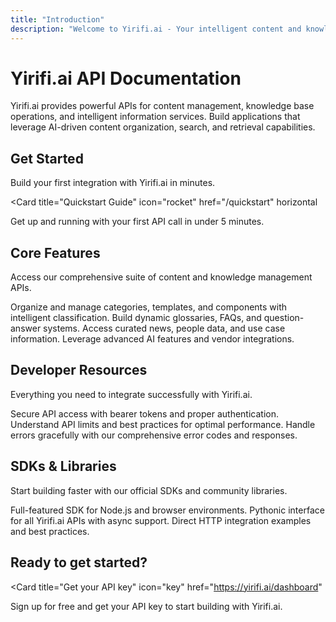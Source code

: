 ```yaml
---
title: "Introduction"
description: "Welcome to Yirifi.ai - Your intelligent content and knowledge management platform"
---
```


# Yirifi.ai API Documentation

Yirifi.ai provides powerful APIs for content management, knowledge base operations, and intelligent information services. Build applications that leverage AI-driven content organization, search, and retrieval capabilities.

## Get Started

Build your first integration with Yirifi.ai in minutes.

<Card
  title="Quickstart Guide"
  icon="rocket"
  href="/quickstart"
  horizontal
>
  Get up and running with your first API call in under 5 minutes.
</Card>

## Core Features

Access our comprehensive suite of content and knowledge management APIs.

<Columns cols={2}>
  <Card
    title="Content Management"
    icon="folder-open"
    href="/api-reference/category/endpoints"
  >
    Organize and manage categories, templates, and components with intelligent classification.
  </Card>
  <Card
    title="Knowledge Base"
    icon="book-open"
    href="/api-reference/glossary/endpoints"
  >
    Build dynamic glossaries, FAQs, and question-answer systems.
  </Card>
  <Card
    title="Information Services"
    icon="newspaper"
    href="/api-reference/news/endpoints"
  >
    Access curated news, people data, and use case information.
  </Card>
  <Card
    title="Advanced Features"
    icon="sparkles"
    href="/api-reference/feature/endpoints"
  >
    Leverage advanced AI features and vendor integrations.
  </Card>
</Columns>

## Developer Resources

Everything you need to integrate successfully with Yirifi.ai.

<Columns cols={3}>
  <Card
    title="Authentication"
    icon="key"
    href="/authentication"
  >
    Secure API access with bearer tokens and proper authentication.
  </Card>
  <Card
    title="Rate Limits"
    icon="gauge"
    href="/guides/rate-limiting"
  >
    Understand API limits and best practices for optimal performance.
  </Card>
  <Card
    title="Error Handling"
    icon="exclamation-triangle"
    href="/guides/error-handling"
  >
    Handle errors gracefully with our comprehensive error codes and responses.
  </Card>
</Columns>

## SDKs & Libraries

Start building faster with our official SDKs and community libraries.

<Columns cols={3}>
  <Card
    title="JavaScript SDK"
    icon="js"
    href="/sdks/javascript"
  >
    Full-featured SDK for Node.js and browser environments.
  </Card>
  <Card
    title="Python SDK"
    icon="python"
    href="/sdks/python"
  >
    Pythonic interface for all Yirifi.ai APIs with async support.
  </Card>
  <Card
    title="REST API"
    icon="code"
    href="/sdks/rest"
  >
    Direct HTTP integration examples and best practices.
  </Card>
</Columns>

## Ready to get started?

<Card
  title="Get your API key"
  icon="key"
  href="https://yirifi.ai/dashboard"
>
  Sign up for free and get your API key to start building with Yirifi.ai.
</Card>
